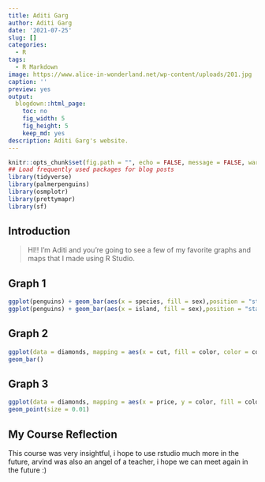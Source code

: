 ```yaml
---
title: Aditi Garg
author: Aditi Garg
date: '2021-07-25'
slug: []
categories:
  - R
tags:
  - R Markdown
image: https://www.alice-in-wonderland.net/wp-content/uploads/201.jpg
caption: ''
preview: yes
output:
  blogdown::html_page:
    toc: no
    fig_width: 5
    fig_height: 5
    keep_md: yes
description: Aditi Garg's website.
---
```



```r
knitr::opts_chunk$set(fig.path = "", echo = FALSE, message = FALSE, warning = FALSE)
## Load frequently used packages for blog posts
library(tidyverse)
library(palmerpenguins)
library(osmplotr)
library(prettymapr)
library(sf)
```

## Introduction

> HI!! I'm Aditi and you're going to see a few of my favorite graphs and maps that I made using R Studio.

## Graph 1


```r
ggplot(penguins) + geom_bar(aes(x = species, fill = sex),position = "stack")
ggplot(penguins) + geom_bar(aes(x = island, fill = sex),position = "stack")
```
 


## Graph 2





```r
ggplot(data = diamonds, mapping = aes(x = cut, fill = color, color = color, alpha = 0.3))+
geom_bar()
```











## Graph 3



```r
ggplot(data = diamonds, mapping = aes(x = price, y = color, fill = color, color = color, alpha = 0.3))+
geom_point(size = 0.01)
```



## My Course Reflection

This course was very insightful, i hope to use rstudio much more in the future, arvind was also an angel of a teacher, i hope we can meet again in the future :)

